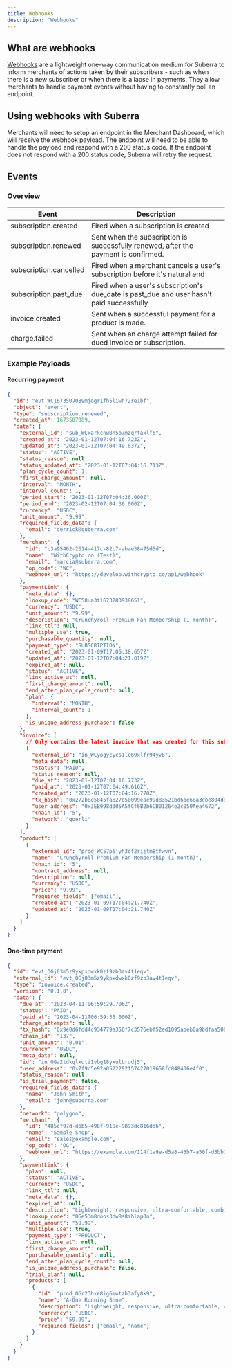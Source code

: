 ```yaml
---
title: Webhooks
description: "Webhooks"
---
```


## What are webhooks

[Webhooks](https://en.wikipedia.org/wiki/Webhook) are a lightweight one-way communication medium for Suberra to inform merchants of actions taken by their subscribers - such as when there is a new subscriber or when there is a lapse in payments.
They allow merchants to handle payment events without having to constantly poll an endpoint.

## Using webhooks with Suberra

Merchants will need to setup an endpoint in the Merchant Dashboard, which will receive the webhook payload. The endpoint will need to be able to handle the payload and respond with a 200 status code. If the endpoint does not respond with a 200 status code, Suberra will retry the request.

## Events

### Overview

| Event                  | Description                                                                               |
| ---------------------- | ----------------------------------------------------------------------------------------- |
| subscription.created   | Fired when a subscription is created                                                      |
| subscription.renewed   | Sent when the subscription is successfully renewed, after the payment is confirmed.       |
| subscription.cancelled | Fired when a merchant cancels a user's subscription before it's natural end               |
| subscription.past_due  | Fired when a user's subscription's due_date is past_due and user hasn't paid successfully |
| invoice.created        | Sent when a successful payment for a product is made.                                     |
| charge.failed          | Sent when an charge attempt failed for dued invoice or subscription.                      |

### Example Payloads

#### Recurring payment

```json
{
  "id": "evt_WC1673507089mjogr1fh5liwh72re1bf",
  "object": "event",
  "type": "subscription.renewed",
  "created_at": 1673507089,
  "data": {
    "external_id": "sub_WCxarkcnw8n5o7mzqrfaxlf6",
    "created_at": "2023-01-12T07:04:16.723Z",
    "updated_at": "2023-01-12T07:04:49.637Z",
    "status": "ACTIVE",
    "status_reason": null,
    "status_updated_at": "2023-01-12T07:04:16.713Z",
    "plan_cycle_count": 1,
    "first_charge_amount": null,
    "interval": "MONTH",
    "interval_count": 1,
    "period_start": "2023-01-12T07:04:36.000Z",
    "period_end": "2023-02-12T07:04:36.000Z",
    "currency": "USDC",
    "unit_amount": "9.99",
    "required_fields_data": {
      "email": "derrick@suberra.com"
    },
    "merchant": {
      "id": "c3a95462-2614-417c-82c7-abae38475d5d",
      "name": "WithCrypto.co (Test)",
      "email": "marcia@suberra.com",
      "op_code": "WC",
      "webhook_url": "https://develop.withcrypto.co/api/webhook"
    },
    "paymentLink": {
      "meta_data": {},
      "lookup_code": "WC58ua3t1673283938651",
      "currency": "USDC",
      "unit_amount": "9.99",
      "description": "Crunchyroll Premium Fan Membership (1-month)",
      "link_ttl": null,
      "multiple_use": true,
      "purchasable_quantity": null,
      "payment_type": "SUBSCRIPTION",
      "created_at": "2023-01-09T17:05:38.657Z",
      "updated_at": "2023-01-12T07:04:21.019Z",
      "expired_at": null,
      "status": "ACTIVE",
      "link_active_at": null,
      "first_charge_amount": null,
      "end_after_plan_cycle_count": null,
      "plan": {
        "interval": "MONTH",
        "interval_count": 1
      },
      "is_unique_address_purchase": false
    },
    "invoice": [
      // Only contains the latest invoice that was created for this subscription
      {
        "external_id": "in_WCyogycycs1lc69xlfr94yv8",
        "meta_data": null,
        "status": "PAID",
        "status_reason": null,
        "due_at": "2023-01-12T07:04:16.773Z",
        "paid_at": "2023-01-12T07:04:49.616Z",
        "created_at": "2023-01-12T07:04:16.778Z",
        "tx_hash": "0x272b8c5845fa827d50099eae99d83521bd6be68a3dbe804d943e6f293b506eac",
        "user_address": "0x3EB998d305A5fCf6B2b6CB01264e2c050Aea4672",
        "chain_id": "5",
        "network": "goerli"
      }
    ],
    "product": [
      {
        "external_id": "prod_WC57p5jyh3cf2rijtm8tfwvn",
        "name": "Crunchyroll Premium Fan Membership (1-month)",
        "chain_id": "5",
        "contract_address": null,
        "description": null,
        "currency": "USDC",
        "price": "9.99",
        "required_fields": ["email"],
        "created_at": "2023-01-09T17:04:21.740Z",
        "updated_at": "2023-01-09T17:04:21.740Z"
      }
    ]
  }
}
```

#### One-time payment

```json
{
  "id": "evt_OGj03m5z9ykpxdwxk0zf9zb3av4t1eqv",
  "external_id": "evt_OGj03m5z9ykpxdwxk0zf9zb3av4t1eqv",
  "type": "invoice.created",
  "version": "0.1.0",
  "data": {
    "due_at": "2023-04-11T06:59:29.706Z",
    "status": "PAID",
    "paid_at": "2023-04-11T06:59:35.000Z",
    "charge_attempts": null,
    "tx_hash": "0x9e0d6fdd4c934779a356f7c3576ebf52ed1095abeb0a9bdfaa50084f43ead89c",
    "chain_id": "137",
    "unit_amount": "0.01",
    "currency": "USDC",
    "meta_data": null,
    "id": "in_OGa2tdkqlxuti1vbg18yxulbrudj5",
    "user_address": "0x7f9c5e92a0522292157427019658fc848436e4f0",
    "status_reason": null,
    "is_trial_payment": false,
    "required_fields_data": {
      "name": "John Smith",
      "email": "john@suberra.com"
    },
    "network": "polygon",
    "merchant": {
      "id": "485cf97d-d6b5-498f-918e-9893dc816dd6",
      "name": "Sample Shop",
      "email": "sales@example.com",
      "op_code": "OG",
      "webhook_url": "https://example.com/114f1a9e-d5a8-43b7-a50f-d5bb1c9403bf"
    },
    "paymentLink": {
      "plan": null,
      "status": "ACTIVE",
      "currency": "USDC",
      "link_ttl": null,
      "meta_data": {},
      "expired_at": null,
      "description": "Lightweight, responsive, ultra-comfortable, combining performance and style for limitless running.",
      "lookup_code": "OGe53m8doos3dw8s8ihlap0n",
      "unit_amount": "59.99",
      "multiple_use": true,
      "payment_type": "PRODUCT",
      "link_active_at": null,
      "first_charge_amount": null,
      "purchasable_quantity": null,
      "end_after_plan_cycle_count": null,
      "is_unique_address_purchase": false,
      "trial_plan": null,
      "products": [
        {
          "id": "prod_OGr23hxe8ig6mwtzh3afy8k9",
          "name": "A-One Running Shoe",
          "description": "Lightweight, responsive, ultra-comfortable, combining performance and style for limitless running.",
          "currency": "USDC",
          "price": "59.99",
          "required_fields": ["email", "name"]
        }
      ]
    }
  }
}
```
